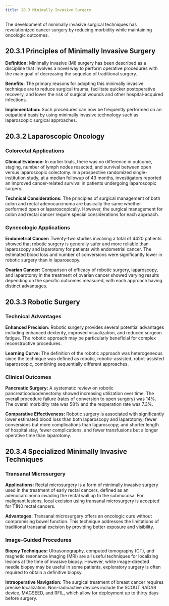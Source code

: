 ```yaml
---
title: 20.3 Minimally Invasive Surgery
---
```




The development of minimally invasive surgical techniques has revolutionized cancer surgery by reducing morbidity while maintaining oncologic outcomes.

## 20.3.1 Principles of Minimally Invasive Surgery

**Definition:**
Minimally invasive (MI) surgery has been described as a discipline that involves a novel way to perform operative procedures with the main goal of decreasing the sequelae of traditional surgery.

**Benefits:**
The primary reasons for adopting this minimally invasive technique are to reduce surgical trauma, facilitate quicker postoperative recovery, and lower the risk of surgical wounds and other hospital-acquired infections.

**Implementation:**
Such procedures can now be frequently performed on an outpatient basis by using minimally invasive technology such as laparoscopic surgical approaches.

## 20.3.2 Laparoscopic Oncology

### Colorectal Applications

**Clinical Evidence:**
In earlier trials, there was no difference in outcome, staging, number of lymph nodes resected, and survival between open versus laparoscopic colectomy. In a prospective randomized single-institution study, at a median followup of 43 months, investigators reported an improved cancer-related survival in patients undergoing laparoscopic surgery.

**Technical Considerations:**
The principles of surgical management of both colon and rectal adenocarcinoma are basically the same whether performed open or laparoscopically. However, the surgical management for colon and rectal cancer require special considerations for each approach.

### Gynecologic Applications

**Endometrial Cancer:**
Twenty-two studies involving a total of 4420 patients showed that robotic surgery is generally safer and more reliable than laparoscopy and laparotomy for patients with endometrial cancer. The estimated blood loss and number of conversions were significantly lower in robotic surgery than in laparoscopy.

**Ovarian Cancer:**
Comparison of efficacy of robotic surgery, laparoscopy, and laparotomy in the treatment of ovarian cancer showed varying results depending on the specific outcomes measured, with each approach having distinct advantages.

## 20.3.3 Robotic Surgery

### Technical Advantages

**Enhanced Precision:**
Robotic surgery provides several potential advantages including enhanced dexterity, improved visualization, and reduced surgeon fatigue. The robotic approach may be particularly beneficial for complex reconstructive procedures.

**Learning Curve:**
The definition of the robotic approach was heterogeneous since the technique was defined as robotic, robotic-assisted, robot-assisted laparoscopic, combining sequentially different approaches.

### Clinical Outcomes

**Pancreatic Surgery:**
A systematic review on robotic pancreaticoduodenectomy showed increasing utilization over time. The overall procedure failure (rates of conversion to open surgery) was 14%. The overall morbidity rate was 58% and the reoperation rate was 7.3%.

**Comparative Effectiveness:**
Robotic surgery is associated with significantly lower estimated blood loss than both laparoscopy and laparotomy; fewer conversions but more complications than laparoscopy; and shorter length of hospital stay, fewer complications, and fewer transfusions but a longer operative time than laparotomy.

## 20.3.4 Specialized Minimally Invasive Techniques

### Transanal Microsurgery

**Applications:**
Rectal microsurgery is a form of minimally invasive surgery used in the treatment of early rectal cancers, defined as an adenocarcinoma invading the rectal wall up to the submucosa. For malignant lesions, local excision using transanal microsurgery is accepted for T1N0 rectal cancers.

**Advantages:**
Transanal microsurgery offers an oncologic cure without compromising bowel function. This technique addresses the limitations of traditional transanal excision by providing better exposure and visibility.

### Image-Guided Procedures

**Biopsy Techniques:**
Ultrasonography, computed tomography (CT), and magnetic resonance imaging (MRI) are all useful techniques for localizing lesions at the time of invasive biopsy. However, while image-directed needle biopsy may be useful in some patients, exploratory surgery is often required to obtain a definitive biopsy.

**Intraoperative Navigation:**
The surgical treatment of breast cancer requires precise localization. Non-radioactive devices include the SCOUT RADAR device, MAGSEED, and RFIL, which allow for deployment up to thirty days before surgery.
